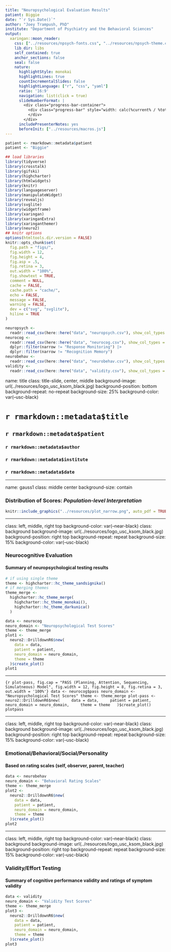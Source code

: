 ```yaml
---
title: "Neuropsychological Evaluation Results"
patient: Biggie
date: "`r Sys.Date()`"
author: "Joey Trampush, PhD"
institute: "Department of Psychiatry and the Behavioral Sciences"
output:
  xaringan::moon_reader:
    css: ["../resources/npsych-fonts.css", "../resources/npsych-theme.css"]
    lib_dir: libs
    self_contained: true
    anchor_sections: false
    seal: false
    nature:
      highlightStyle: monokai
      highlightLines: true
      countIncrementalSlides: false
      highlightLanguage: ["r", "css", "yaml"]
      ratio: '16:9'
      navigation: list(click = true)
      slideNumberFormat: |
        <div class="progress-bar-container">
          <div class="progress-bar" style="width: calc(%current% / %total% * 100%);">
          </div>
        </div>
      includePresenterNotes: yes
      beforeInit: ["../resources/macros.js"]
---
```


```r
patient <- rmarkdown::metadata$patient
patient <- "Biggie"
```

```r
## load libraries
library(tidyverse)
library(crosstalk)
library(gifski)
library(highcharter)
library(htmlwidgets)
library(knitr)
library(languageserver)
library(manipulateWidget)
library(revealjs)
library(svglite)
library(widgetframe)
library(xaringan)
library(xaringanExtra)
library(xaringanthemer)
library(neuro2)
## knitr options
options(htmltools.dir.version = FALSE)
knitr::opts_chunk$set(
  fig.path = "figs/",
  fig.width = 12,
  fig.height = 4,
  fig.asp = .5,
  fig.retina = 3,
  out.width = "100%",
  fig.showtext = TRUE,
  comment = NULL,
  cache = FALSE,
  cache.path = "cache/",
  echo = FALSE,
  message = FALSE,
  warning = FALSE,
  dev = c("svg", "svglite"),
  hiline = TRUE
)
```

```r
neuropsych <-
  readr::read_csv(here::here("data", "neuropsych.csv"), show_col_types = TRUE)
neurocog <-
  readr::read_csv(here::here("data", "neurocog.csv"), show_col_types = TRUE) |>
  dplyr::filter(narrow != "Response Monitoring") |>
  dplyr::filter(narrow != "Recognition Memory")
neurobehav <-
  readr::read_csv(here::here("data", "neurobehav.csv"), show_col_types = TRUE)
validity <-
  readr::read_csv(here::here("data", "validity.csv"), show_col_types = TRUE)
```

name: title
class: title-slide, center, middle
background-image: url(../resources/logo_usc_ksom_black.jpg)
background-position: bottom
background-repeat: no-repeat
background-size: 25%
background-color: var(--usc-black)

# `r rmarkdown::metadata$title`
## `r rmarkdown::metadata$patient`
### `r rmarkdown::metadata$author`
### `r rmarkdown::metadata$institute`
### `r rmarkdown::metadata$date`

---

name: gauss1
class: middle center
background-size: contain

### Distribution of Scores: _Population-level Interpretation_

```r
knitr::include_graphics("../resources/plot_narrow.png", auto_pdf = TRUE)
```

---

class: left, middle, right top
background-color: var(--near-black)
class: background
background-image: url(../resources/logo_usc_ksom_black.jpg)
background-position: right top
background-repeat: repeat
background-size: 15%
background-color: var(--usc-black)

### Neurocognitive Evaluation

#### Summary of neuropsychological testing results

```r
# if using single theme
theme <- highcharter::hc_theme_sandsignika()
# if merging themes
theme_merge <-
  highcharter::hc_theme_merge(
    highcharter::hc_theme_monokai(),
    highcharter::hc_theme_darkunica()
  )
```


```r
data <- neurocog
neuro_domain <- "Neuropsychological Test Scores"
theme <- theme_merge
plot1 <-
  neuro2::DrilldownR6$new(
    data = data,
    patient = patient,
    neuro_domain = neuro_domain,
    theme = theme
  )$create_plot()
plot1
```

---

```{r plot-pass, fig.cap = "PASS (Planning, Attention, Sequencing, Simulatneous)
Model", fig.width = 12,
fig.height = 8, fig.retina = 3, out.width = '100%'}
data <- neurocog$pass
neuro_domain <- "Neuropsychological Test Scores"
theme <- theme_merge
plot-pass <-
  neuro2::DrilldownR6$new(
    data = data,
    patient = patient,
    neuro_domain = neuro_domain,
    theme = theme
  )$create_plot()
plotpass
```


---

class: left, middle, right top
background-color: var(--near-black)
class: background
background-image: url(../resources/logo_usc_ksom_black.jpg)
background-position: right top
background-repeat: repeat
background-size: 15%
background-color: var(--usc-black)

### Emotional/Behavioral/Social/Personality

#### Based on rating scales (self, observer, parent, teacher)

```r
data <- neurobehav
neuro_domain <- "Behavioral Rating Scales"
theme <- theme_merge
plot2 <-
  neuro2::DrilldownR6$new(
    data = data,
    patient = patient,
    neuro_domain = neuro_domain,
    theme = theme
  )$create_plot()
plot2
```

---

class: left, middle, right top
background-color: var(--near-black)
class: background
background-image: url(../resources/logo_usc_ksom_black.jpg)
background-position: right top
background-repeat: repeat
background-size: 15%
background-color: var(--usc-black)

### Validity/Effort Testing

#### Summary of cognitive performance validity and ratings of symptom validity

```r
data <- validity
neuro_domain <- "Validity Test Scores"
theme <- theme_merge
plot3 <-
  neuro2::DrilldownR6$new(
    data = data,
    patient = patient,
    neuro_domain = neuro_domain,
    theme = theme
  )$create_plot()
plot3
```
